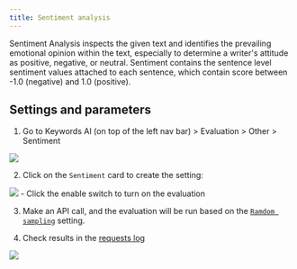 ```yaml
---
title: Sentiment analysis
---
```


Sentiment Analysis inspects the given text and identifies the prevailing emotional opinion within the text, especially to determine a writer's attitude as positive, negative, or neutral. Sentiment contains the sentence level sentiment values attached to each sentence, which contain score between -1.0 (negative) and 1.0 (positive).

## Settings and parameters

1. Go to Keywords AI (on top of the left nav bar) > Evaluation > Other > Sentiment
<img src="/images/evaluation/other/sentiment-settings.png"/>

2. Click on the `Sentiment` card to create the setting:
<img src="/images/evaluation/other/sentiment-modal.png"/>
- Click the enable switch to turn on the evaluation

3. Make an API call, and the evaluation will be run based on the [`Ramdom sampling`](/features/evaluation/overview#sampling) setting.

4. Check results in the [requests log](https://platform.keywordsai.co/platform/requests)

<img src="/images/evaluation/check-results.png" />